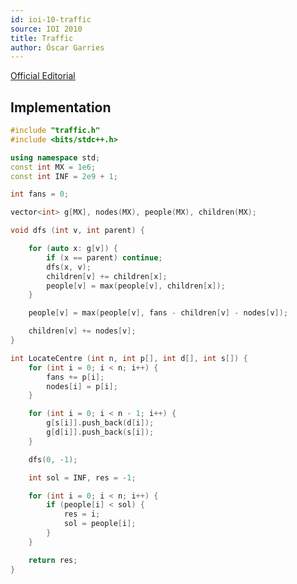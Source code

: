 ---
id: ioi-10-traffic
source: IOI 2010
title: Traffic
author: Óscar Garries
---

[Official Editorial](https://ioinformatics.org/page/ioi-2010/36)

<LanguageSection>
<CPPSection>

## Implementation

```cpp
#include "traffic.h"
#include <bits/stdc++.h>

using namespace std;
const int MX = 1e6;
const int INF = 2e9 + 1;

int fans = 0;

vector<int> g[MX], nodes(MX), people(MX), children(MX);

void dfs (int v, int parent) {

	for (auto x: g[v]) {
		if (x == parent) continue;
		dfs(x, v);
		children[v] += children[x];
		people[v] = max(people[v], children[x]);
	}

	people[v] = max(people[v], fans - children[v] - nodes[v]);

	children[v] += nodes[v];
}

int LocateCentre (int n, int p[], int d[], int s[]) {
	for (int i = 0; i < n; i++) {
		fans += p[i];
		nodes[i] = p[i];
	}

	for (int i = 0; i < n - 1; i++) {
		g[s[i]].push_back(d[i]);
		g[d[i]].push_back(s[i]);
	}

	dfs(0, -1);

	int sol = INF, res = -1;

	for (int i = 0; i < n; i++) {
		if (people[i] < sol) {
			res = i;
			sol = people[i];
		}
	}

	return res;
}

```

</CPPSection>
</LanguageSection>
